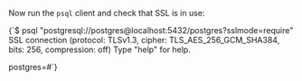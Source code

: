 Now run the `psql` client and check that SSL is in use:

<CodeBlock language="shell-session">
  {`$ psql "postgresql://postgres@localhost:5432/postgres?sslmode=require"
SSL connection (protocol: TLSv1.3, cipher: TLS_AES_256_GCM_SHA384, bits: 256, compression: off)
Type "help" for help.
  
postgres=#`}
</CodeBlock>
